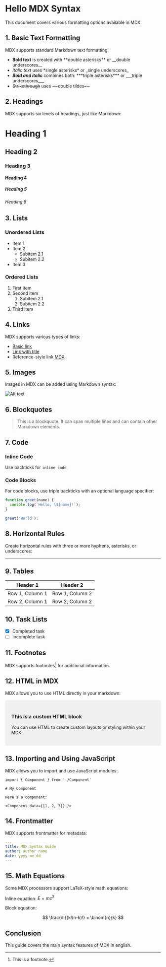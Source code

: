 # Hello MDX Syntax

This document covers various formatting options available in MDX.

## 1. Basic Text Formatting

MDX supports standard Markdown text formatting:

- **Bold text** is created with \*\*double asterisks\*\* or \_\_double underscores\_\_
- *Italic text* uses \*single asterisks\* or \_single underscores\_
- ***Bold and italic*** combines both: \*\*\*triple asterisks\*\*\* or \_\_\_triple underscores\_\_\_
- ~~Strikethrough~~ uses \~\~double tildes\~\~

## 2. Headings

MDX supports six levels of headings, just like Markdown:

# Heading 1
## Heading 2
### Heading 3
#### Heading 4
##### Heading 5
###### Heading 6

## 3. Lists

### Unordered Lists

- Item 1
- Item 2
  - Subitem 2.1
  - Subitem 2.2
- Item 3

### Ordered Lists

1. First item
2. Second item
   1. Subitem 2.1
   2. Subitem 2.2
3. Third item

## 4. Links

MDX supports various types of links:

- [Basic link](https://mdxjs.com)
- [Link with title](https://mdxjs.com "MDX Documentation")
- Reference-style link [MDX][1]

[1]: https://mdxjs.com

## 5. Images

Images in MDX can be added using Markdown syntax:

![Alt text](/placeholder.svg "Optional title")

## 6. Blockquotes

> This is a blockquote. It can span multiple lines and can contain other Markdown elements.

## 7. Code

### Inline Code

Use backticks for `inline code`.

### Code Blocks

For code blocks, use triple backticks with an optional language specifier:

```javascript
function greet(name) {
  console.log(`Hello, \${name}!`);
}

greet('World');
```

## 8. Horizontal Rules

Create horizontal rules with three or more hyphens, asterisks, or underscores:

---

## 9. Tables

| Header 1 | Header 2 |
|----------|----------|
| Row 1, Column 1 | Row 1, Column 2 |
| Row 2, Column 1 | Row 2, Column 2 |

## 10. Task Lists

- [x] Completed task
- [ ] Incomplete task

## 11. Footnotes

MDX supports footnotes[^1] for additional information.

[^1]: This is a footnote.

## 12. HTML in MDX

MDX allows you to use HTML directly in your markdown:

<div style="padding: 20px; background-color: #f0f0f0; border-radius: 5px;">
  <h3>This is a custom HTML block</h3>
  <p>You can use HTML to create custom layouts or styling within your MDX.</p>
</div>

## 13. Importing and Using JavaScript

MDX allows you to import and use JavaScript modules:

```mdx
import { Component } from './Component'

# My Component

Here's a component:

<Component data={[1, 2, 3]} />
```

## 14. Frontmatter

MDX supports frontmatter for metadata:

```yaml
---
title: MDX Syntax Guide
author: author name
date: yyyy-mm-dd
---
```

## 15. Math Equations

Some MDX processors support LaTeX-style math equations:

Inline equation: $E = mc^2$

Block equation:

$$
\frac{n!}{k!(n-k)!} = \binom{n}{k}
$$

## Conclusion

This guide covers the main syntax features of MDX in english.
